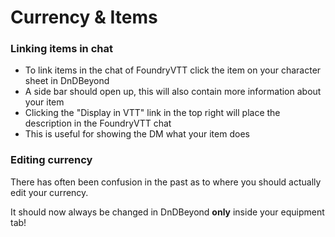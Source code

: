 

<Meta title="Foundry VTT/Currency and Items" />

# Currency & Items

### Linking items in chat

 - To link items in the chat of FoundryVTT click the item on your character sheet in DnDBeyond
 - A side bar should open up, this will also contain more information about your item
 - Clicking the "Display in VTT" link in the top right will place the description in the FoundryVTT chat
 - This is useful for showing the DM what your item does

### Editing currency

There has often been confusion in the past as to where you should actually edit your currency.

It should now always be changed in DnDBeyond **only** inside your equipment tab!
